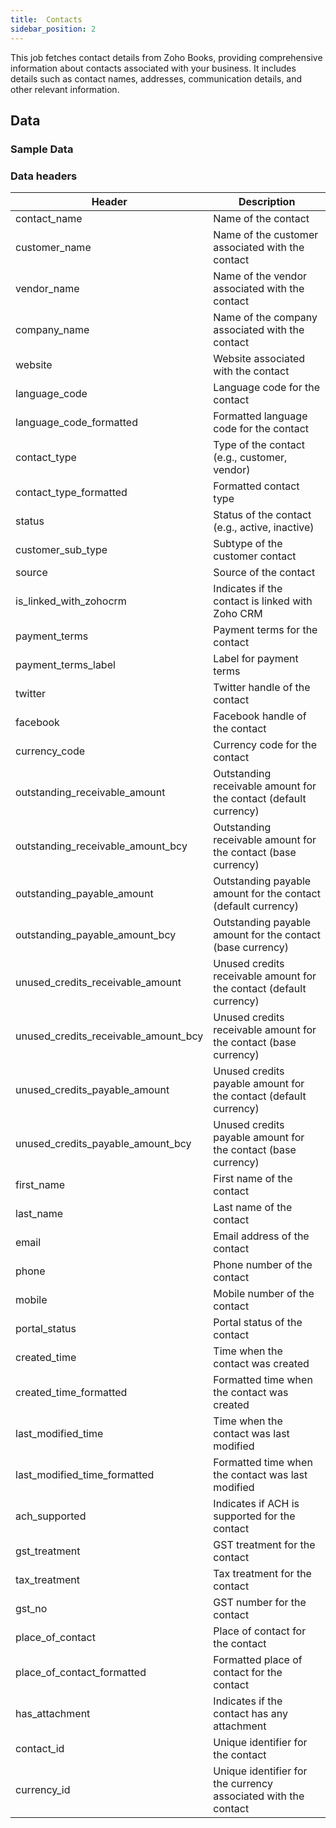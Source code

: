```yaml
---
title:  Contacts
sidebar_position: 2
---
```



This job fetches contact details from Zoho Books, providing comprehensive information about contacts associated with your business. It includes details such as contact names, addresses, communication details, and other relevant information.

<AddJob
  template="gsheet_zoho_books_contacts"
/>


## Data

### Sample Data

<Gsheet
  src="https://docs.google.com/spreadsheets/d/1-gX-uq5YrTW-6gQJYM-mNXitEOfJLTiQCvPtV8CR1Yc/edit#gid=1133795334"
/>


### Data headers

| Header                             | Description                                           |
|------------------------------------|-------------------------------------------------------|
| contact_name                       | Name of the contact                                    |
| customer_name                      | Name of the customer associated with the contact      |
| vendor_name                        | Name of the vendor associated with the contact        |
| company_name                       | Name of the company associated with the contact       |
| website                            | Website associated with the contact                   |
| language_code                      | Language code for the contact                          |
| language_code_formatted            | Formatted language code for the contact                |
| contact_type                       | Type of the contact (e.g., customer, vendor)           |
| contact_type_formatted             | Formatted contact type                                 |
| status                             | Status of the contact (e.g., active, inactive)        |
| customer_sub_type                  | Subtype of the customer contact                        |
| source                             | Source of the contact                                  |
| is_linked_with_zohocrm             | Indicates if the contact is linked with Zoho CRM       |
| payment_terms                      | Payment terms for the contact                          |
| payment_terms_label                | Label for payment terms                                |
| twitter                            | Twitter handle of the contact                         |
| facebook                           | Facebook handle of the contact                        |
| currency_code                      | Currency code for the contact                          |
| outstanding_receivable_amount      | Outstanding receivable amount for the contact (default currency) |
| outstanding_receivable_amount_bcy  | Outstanding receivable amount for the contact (base currency) |
| outstanding_payable_amount          | Outstanding payable amount for the contact (default currency) |
| outstanding_payable_amount_bcy      | Outstanding payable amount for the contact (base currency) |
| unused_credits_receivable_amount   | Unused credits receivable amount for the contact (default currency) |
| unused_credits_receivable_amount_bcy| Unused credits receivable amount for the contact (base currency) |
| unused_credits_payable_amount       | Unused credits payable amount for the contact (default currency) |
| unused_credits_payable_amount_bcy   | Unused credits payable amount for the contact (base currency) |
| first_name                         | First name of the contact                              |
| last_name                          | Last name of the contact                               |
| email                              | Email address of the contact                           |
| phone                              | Phone number of the contact                            |
| mobile                             | Mobile number of the contact                           |
| portal_status                      | Portal status of the contact                           |
| created_time                       | Time when the contact was created                      |
| created_time_formatted             | Formatted time when the contact was created            |
| last_modified_time                 | Time when the contact was last modified                |
| last_modified_time_formatted       | Formatted time when the contact was last modified      |
| ach_supported                      | Indicates if ACH is supported for the contact         |
| gst_treatment                      | GST treatment for the contact                          |
| tax_treatment                      | Tax treatment for the contact                          |
| gst_no                             | GST number for the contact                             |
| place_of_contact                   | Place of contact for the contact                       |
| place_of_contact_formatted         | Formatted place of contact for the contact             |
| has_attachment                     | Indicates if the contact has any attachment            |
| contact_id                         | Unique identifier for the contact                      |
| currency_id                        | Unique identifier for the currency associated with the contact |



<!---
## Others

### Similar jobs

Similar sort of data can be achieved by using get accounting transaction job and filtering it by invoice type. 

### Reports that use this job

Here are some of the report templates that use this job: 
-->